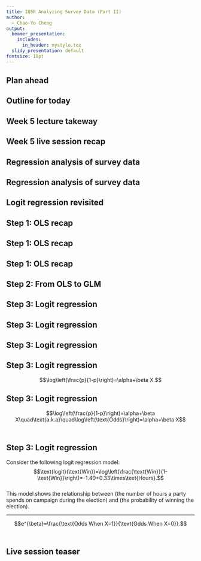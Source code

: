 ```yaml
---
title: IQSR Analyzing Survey Data (Part II)
author:
  - Chao-Yo Cheng
output:
  beamer_presentation:
    includes:
      in_header: mystyle.tex
  slidy_presentation: default
fontsize: 10pt
---
```


## Plan ahead

\begin{itemize}
  \item Weeks 4 and 5: Analyzing survey data
  \begin{itemize}
    \item Week 4: Survey design and descriptive analysis of survey data.
    \item \textbf{Week 5: Inferential (regression) analysis of survey data}.
  \end{itemize}
  \item Weeks 8 and 9: Multilevel models
  \item Week 10: Review for exams
\end{itemize}

## Outline for today

\begin{itemize}
  \item Week 5 takeway: \textbf{\textit{"To use weights or not, that is the question"}}
  \item Regression analysis of survey data
  \item Revisiting logistic (logit) regression -- how we get from OLS to GLM
  \item Live session: Studying the correlates of public views towards abortion
\end{itemize}

## Week 5 lecture takeway

\begin{itemize}
  \item Survey is one of the most common social research techniques; researchers seek to draw useful information about the \textbf{population} based on a \textbf{sample}.
  \item A survey needs to be carefully designed to ensure sure the "sample" is \textbf{representative} of the population. \textbf{Simple random sampling} is a common sampling approach.
  \item We use \textbf{survey weights} to correct or adjust the unrepresentative sample so the results can speak to the  population.
  \item Without weights, our findings can be \textbf{biased} (due to the unrepresentative sample) or can only apply to a unique subset of population (i.e., \textbf{not generalizable}).
\end{itemize}

## Week 5 live session recap

\begin{itemize}
  \item In \texttt{R}, we use functions provided by packages "\texttt{survey}" and "\texttt{srvyr}" so as to include weights in our analysis.
  \begin{small}
  \begin{itemize}
    \item First, turn the data frame into a \textbf{survey} object.
    \item Next, use the summary statistics functions (e.g., \texttt{survey\_total()}) in both packages to carry out descriptive and inferential analysis.
  \end{itemize}
  \end{small}
  \vspace{0.1cm}
  \item Check out the package manuals and vignettes:
  \begin{small}
  \begin{itemize}
    \item \texttt{survey}: \url{https://r-survey.r-forge.r-project.org/survey/}.
    \item \texttt{srvyr}: \url{http://gdfe.co/srvyr/index.html}.
  \end{itemize}
  \vspace{0.1cm}
  \end{small}
  \item The UCLA handout (link on Moodle) has a work example for the use of \texttt{survey} package.
\end{itemize}

## Regression analysis of survey data

\begin{itemize}
  \item Varieties of model choices -- depending on the response variables.
  \pause
  \begin{itemize}
    \item Continuous variable: OLS
    \item Binary variable: Logit/probit
    \item Ordinal variable: Ordered logit/probit
    \item Categorical variable: Multinomial logit/probit
  \end{itemize}
  \pause
  \item Resources:
  \begin{itemize}
    \item "R Data Analysis Examples" by UCLA Statistical Methods and Data Analytics (\url{https://stats.oarc.ucla.edu/other/dae/}). -- you can find many practical examples here.
    \item "Regression and Other Stories" (2020) by Aki Vehtari, Andrew Gelman, and Jennifer Hill. -- if you need a comprehensive coverage.
  \end{itemize}
\end{itemize}

## Regression analysis of survey data

\vspace{0.1cm}
\begin{figure}
  \centering
  \includegraphics[scale=0.55]{Figs/box}
\end{figure}
\begin{center}
"All models are wrong;" be an informed quantitative researcher.
\end{center}

## Logit regression revisited

\begin{itemize}
  \item Steps for today's review (when you read through the slides, feel free to start from anywhere):
  \begin{itemize}
    \item Step 1: OLS recap (3 slides).
    \item Step 2: From OLS to GLMs (1 slide).
    \item Step 3: Logit as the workhorse GLM (6 slides).
  \end{itemize}
  \vspace{0.2cm}
  \item Not covered here: Model assumptions, diagnostics, and comparison (they will be discussed in the review workshop).
\end{itemize}

## Step 1: OLS recap

\begin{small}
\begin{itemize}
  \item "Linear regression" (or \textbf{ordinary least squares}, aka OLS) means we use a \textbf{linear} (i.e., straight line) function to model the relationship between $X$ (predictors) and $Y$ (dependent variable).
  \vspace{0.2cm}
  \item A simple \textbf{bivariate} (i.e., two-variable or one $X$) OLS can be specified as a linear function $$Y=\alpha+\beta X+\epsilon,$$ where $\alpha$ and $\beta$ are the \textbf{intercept} (or constant) and the \textbf{slope} (or the regression coefficient) of the linear function.
  \vspace{0.2cm}
  \item OLS aims to find the \textbf{"best"} fit of the regression line based on our data.
  \begin{small}
  \begin{itemize}
    \item In plain English, the estimated $\hat{\alpha}$ and $\hat{\beta}$ will be a line that produced the smallest residuals/errors.
    \item Formally speaking, the estimated regression line will produce the smallest \textbf{sum of squared errors} or \textbf{sum of squared residuals} (this is where the name of OLS came from).
  \end{itemize}
  \end{small}
\end{itemize}
\end{small}

## Step 1: OLS recap

\begin{figure}
  \centering
  \includegraphics[scale=0.72]{Figs/ols}
\end{figure}

## Step 1: OLS recap

\begin{small}
Consider the following linear regression model: $$\text{Vote}=50+2\times\text{Hours}.$$ The model shows the relationship between \textbf{Hours} (the number of hours a party spends on campaigning during the election) and \textbf{Vote} (the percentage of votes won by the party).
\begin{itemize}
  \item We can (attempt to) use this model to predict a party's vote share. For instance, when Hours$=0$, Vote=$50$; when Hours$=1$, Vote=$52$.
  \item A party will get 50\% of votes without doing any campaigning at all.
  \item A party can increase its vote share 2 percentage points (i.e., from 50\% to 52\% of votes) if they spend one additional hour campaigning.
\end{itemize}
\end{small}

## Step 2: From OLS to GLM

\begin{small}
\begin{itemize}
  \item \textbf{OLS will produce weird predictions} when $Y$ is binary (i.e., each observation can only take one of the two values, say either 0 or 1) or bounded. 
    \begin{itemize}
      \item Using the same example, Vote$=110$ with Hours$=30$; no party can get 110\% of the votes.
      \item From the probability perspective, OLS may generate predictions larger than 1 and lower than 0 (and these predictions make no sense in real life).
    \end{itemize}
  \vspace{0.1cm}  
  \item \textbf{Key OLS assumptions can be violated} when $Y$ is binary, such as
    \begin{itemize}
      \item \textbf{Normality}: OLS may create errors that are not normally distributed.
      \item \textbf{Homoscedasticity}: OLS may create predictable errors (using $X$) rather than just random noise.
    \end{itemize}
  \pause
  \vspace{0.1cm}
  \item Further ref: Long, J. Scott. 1997. \textit{Regression Models for Categorical and Limited Dependent Variables}. Los Angeles, CA: Sage -- see pp. 38-40.
  %\item Breen, Richard, et al. 2018. "Interpreting and Understanding Logits, Probits, and Other Nonlinear Probability Models." \textit{Annual Review of Sociology 44}: 39-54.
\end{itemize}
\end{small}

## Step 3: Logit regression

\begin{itemize}
  \item Logit regression is used to model a \textbf{binary} outcome or a probability, which we denote as $p$. By definition,
  \begin{itemize}
    \item A probability $p$ can only take the values between 0 and 1 (e.g., whether or not two countries fight each other) such that $p=1$ means an event takes place.
    \item The probability of something happening (e.g., two countries fight) and that of some not happening (e.g., two countries do not fight) will sum up to 1.
  \end{itemize}
  \vspace{0.2cm}
  \item Logit regression is a \textbf{generalized linear model} (GLM), meaning that we are using a \textbf{linear function} to model a \textbf{non-linear relationship} between $X$ and $Y$ (see an example on the next slide).
\end{itemize}

## Step 3: Logit regression

\begin{figure}
  \centering
  \includegraphics[scale=0.5]{Figs/logit}
\end{figure}
\vspace{0.1cm}
\begin{center}
The correlation between gross horsepower and whether or not a car has straight engine, using logit regression. Each blue dot is an observation in the dataset.
\end{center}

## Step 3: Logit regression

\begin{small}
\begin{itemize}
  \item Logit regression uses the \textbf{logit} link function, which transform $p$ (probability) into $\log\left(\frac{p}{1-p}\right)$ (the log-odds): $$\text{logit}(p)=\log\left(\frac{p}{1-p}\right).$$
  \vspace{0.3cm}
  \item A simple bivariate logit regression can be specified as follows: $$\log\left(\frac{p}{1-p}\right)=\alpha+\beta X+\epsilon.$$
  \vspace{0.3cm}
  \item \textbf{Let's unpack the bivariate logit regression step by step.} We will start with the left hand side before moving on to the right hand side. 
\end{itemize}
\end{small}

## Step 3: Logit regression

$$\log\left(\frac{p}{1-p}\right)=\alpha+\beta X.$$
\begin{small}
\begin{itemize}
  \item If $p$ is the probability of an event, then the odds is $\frac{p}{1-p}$, which suggests the chance of an event taking place relative to the opposite scenario.
  \begin{itemize}
    \item Say today's probability of raining is 0.8, $p=0.8$ (the \textbf{probability} of raining) and $1-p=0.2$ (the probability of not raining).
    \item Next, the \textbf{odds} of raining is then $\frac{p}{1-p}=\frac{0.8}{1-0.2}=4$.
    \item Finally, the \textbf{log of odds} here is thus $\log\left(\frac{p}{1-p}\right)=\log(4)$ or the log of 4 with $e$ (a mathematical constant) as the base.
  \end{itemize}
  \item \textbf{Logit link function allows us to transform $p$, the original dependent variable, into log-odds such that the dependent variable is no longer bounded between 0 and 1}; it can also go negative.
\end{itemize}
\end{small}

## Step 3: Logit regression

$$\log\left(\frac{p}{1-p}\right)=\alpha+\beta X\quad\text{a.k.a}\quad\log\left(\text{Odds}\right)=\alpha+\beta X$$ \
\vspace{0.2cm}
\begin{small}
\textbf{One-unit increase in $X$} (e.g., moving $X$ from 0 to 1) corresponds to
\begin{itemize}
    \item $\beta$ changes in $\log\left(\frac{p}{1-p}\right)$, or the \textbf{log odds}, such that
    \begin{equation}
    \begin{split}
    \beta&=\log(\text{Odds When X=1})-\log(\text{Odds When X=0})\\
    &=\log\left(\frac{\text{Odds When X=1}}{\text{Odds When X=0}}\right).
    \end{split}
    \end{equation}
    \item The exponent of $\beta$ will return the {odds-ratio} (OR), or $$e^{\beta}=\frac{\text{Odds When X=1}}{\text{Odds When X=0}}.$$ Intuitively, it measures how the odds change when we move $X$ from 0 to 1.
    %\item $\frac{\hat{\beta}}{4}$ as \textbf{the upper bound of changes in $p$} (see "divide-by-four" principle, Gelman and Hill 2007, p.82);
    \vspace{0.3cm}
\end{itemize}
\end{small}

## Step 3: Logit regression

Consider the following logit regression model:\
\vspace{0.1cm}
$$\text{logit}(\text{Win})=\log\left(\frac{\text{Win}}{1-\text{Win}}\right)=-1.40+0.33\times\text{Hours}.$$\
\vspace{0.2cm}
This model shows the relationship between \textbf{Hours} (the number of hours a party spends on campaign during the election) and \textbf{Win} (the probability of winning the election).
\begin{small}
\begin{itemize}
  \item When the party spends one additional hour on campaigns, we know
  \begin{itemize}
    \item the corresponding change in log-odds of winning is $0.33$.
    \item the corresponding odds-ratio is $e^{0.33}\approx 1.39$.
    %\item the largest possible change in $p$, the probability of winning, is $\frac{0.33}{4}=0.0825$.
  \end{itemize}
  \item Should the party spend more time on campaigns?
\end{itemize}
\end{small}

---

$$e^{\beta}=\frac{\text{Odds When X=1}}{\text{Odds When X=0}}.$$\
\vspace{0.3cm}
\begin{figure}
  \centering
  \includegraphics[scale=0.6]{Figs/or_table}
\end{figure}
\begin{center}
Given that $\text{OR}_{Hours}>1$, the data support more hours on campaigns.
\end{center}

## Live session teaser

\begin{itemize}
  \item Draw on the 2011 Canadian National Election Study.
  \item Use packages \texttt{survey} or \texttt{srvyr} to create a survey object in \texttt{R} based on the survey design (e.g., strata and weights) -- we have done this in Week 4.
  \item Use logit, such as \texttt{glm()} and \texttt{svyglm()} in \texttt{survey} package, to study the correlates of public attitudes against abortion.
  \item Use the \texttt{predict()} function in \texttt{R} to obtain predicted log-odds and probabilities.
\end{itemize}
